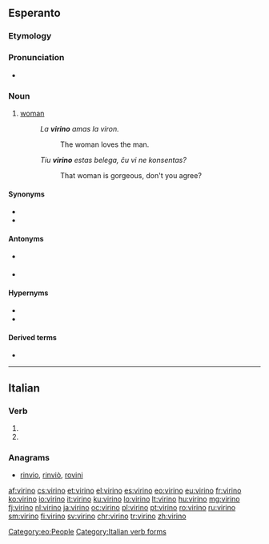==Esperanto==

===Etymology===
{{suffix|viro|gloss1=man|ino|gloss2=female|lang=eo}}

===Pronunciation===
* {{IPA|/viˈrino/|lang=eo}}

===Noun===
{{eo-head}}

# [[woman]]
#: ''La '''virino''' amas la viron.''
#:: The woman loves the man.
#: ''Tiu '''virino''' estas belega, ĉu vi ne konsentas?''
#:: That woman is gorgeous, don't you agree?

====Synonyms====
* {{l|eo|femino|gloss=woman}}
* {{l|eo|homino|gloss=female [[human being]]}}

====Antonyms====
* {{l|eo|homiĉo|gloss=[[male]] human being}} {{qualifier|neologism}}
* {{l|eo|viro|gloss=[[man]]}}

====Hypernyms====
* {{l|eo|homo|gloss=[[human being]]}}
* {{l|eo|persono|gloss=[[person]]}}

====Derived terms====
* {{l|eo|virina}}

[[Category:eo:People]]

----

==Italian==

===Verb===
{{head|it|verb form}}

# {{inflection of|virare||3|p|pres|subj|lang=it}}
# {{inflection of|virare||3|p|impr|lang=it}}

===Anagrams===
* [[rinvio#Italian|rinvio]], [[rinviò#Italian|rinviò]], [[rovini#Italian|rovini]]

[[Category:Italian verb forms]]

[[af:virino]]
[[cs:virino]]
[[et:virino]]
[[el:virino]]
[[es:virino]]
[[eo:virino]]
[[eu:virino]]
[[fr:virino]]
[[ko:virino]]
[[io:virino]]
[[it:virino]]
[[ku:virino]]
[[lo:virino]]
[[lt:virino]]
[[hu:virino]]
[[mg:virino]]
[[fj:virino]]
[[nl:virino]]
[[ja:virino]]
[[oc:virino]]
[[pl:virino]]
[[pt:virino]]
[[ro:virino]]
[[ru:virino]]
[[sm:virino]]
[[fi:virino]]
[[sv:virino]]
[[chr:virino]]
[[tr:virino]]
[[zh:virino]]